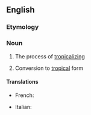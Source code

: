 ==English==

===Etymology===
{{suffix|en|tropical|ization}}

===Noun===
{{en-noun|-|s}}

# The process of [[tropicalize|tropicalizing]]
# {{lb|en|maths}} Conversion to [[tropical]] form

====Translations====
{{trans-top}}
* French: {{t+|fr|tropicalisation}}
{{trans-mid}}
* Italian: {{t|it|tropicalizzazione|f}}
{{trans-bottom}}